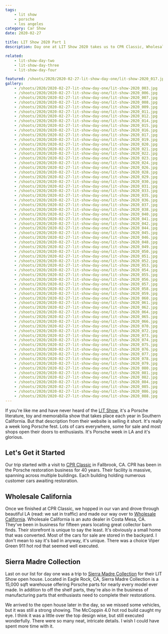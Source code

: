 ```yaml
---
tags:
    - lit show
    - porsche
    - los angeles
category: Car Show
date: 2020-02-27

title: LIT Show 2020 Part 1
description: Day one at LIT Show 2020 takes us to CPR Classic, Wholesale California and the Sierra Madre Collection open house.

related:
    - lit-show-day-two
    - lit-show-day-three
    - lit-show-day-four

featured: /shoots/2020/2020-02-27-lit-show-day-one/lit-show-2020_017.jpg
gallery:
    - /shoots/2020/2020-02-27-lit-show-day-one/lit-show-2020_003.jpg
    - /shoots/2020/2020-02-27-lit-show-day-one/lit-show-2020_006.jpg
    - /shoots/2020/2020-02-27-lit-show-day-one/lit-show-2020_007.jpg
    - /shoots/2020/2020-02-27-lit-show-day-one/lit-show-2020_008.jpg
    - /shoots/2020/2020-02-27-lit-show-day-one/lit-show-2020_009.jpg
    - /shoots/2020/2020-02-27-lit-show-day-one/lit-show-2020_011.jpg
    - /shoots/2020/2020-02-27-lit-show-day-one/lit-show-2020_012.jpg
    - /shoots/2020/2020-02-27-lit-show-day-one/lit-show-2020_014.jpg
    - /shoots/2020/2020-02-27-lit-show-day-one/lit-show-2020_015.jpg
    - /shoots/2020/2020-02-27-lit-show-day-one/lit-show-2020_016.jpg
    - /shoots/2020/2020-02-27-lit-show-day-one/lit-show-2020_017.jpg
    - /shoots/2020/2020-02-27-lit-show-day-one/lit-show-2020_019.jpg
    - /shoots/2020/2020-02-27-lit-show-day-one/lit-show-2020_020.jpg
    - /shoots/2020/2020-02-27-lit-show-day-one/lit-show-2020_021.jpg
    - /shoots/2020/2020-02-27-lit-show-day-one/lit-show-2020_022.jpg
    - /shoots/2020/2020-02-27-lit-show-day-one/lit-show-2020_023.jpg
    - /shoots/2020/2020-02-27-lit-show-day-one/lit-show-2020_024.jpg
    - /shoots/2020/2020-02-27-lit-show-day-one/lit-show-2020_026.jpg
    - /shoots/2020/2020-02-27-lit-show-day-one/lit-show-2020_028.jpg
    - /shoots/2020/2020-02-27-lit-show-day-one/lit-show-2020_029.jpg
    - /shoots/2020/2020-02-27-lit-show-day-one/lit-show-2020_030.jpg
    - /shoots/2020/2020-02-27-lit-show-day-one/lit-show-2020_031.jpg
    - /shoots/2020/2020-02-27-lit-show-day-one/lit-show-2020_033.jpg
    - /shoots/2020/2020-02-27-lit-show-day-one/lit-show-2020_035.jpg
    - /shoots/2020/2020-02-27-lit-show-day-one/lit-show-2020_036.jpg
    - /shoots/2020/2020-02-27-lit-show-day-one/lit-show-2020_037.jpg
    - /shoots/2020/2020-02-27-lit-show-day-one/lit-show-2020_038.jpg
    - /shoots/2020/2020-02-27-lit-show-day-one/lit-show-2020_040.jpg
    - /shoots/2020/2020-02-27-lit-show-day-one/lit-show-2020_041.jpg
    - /shoots/2020/2020-02-27-lit-show-day-one/lit-show-2020_042.jpg
    - /shoots/2020/2020-02-27-lit-show-day-one/lit-show-2020_044.jpg
    - /shoots/2020/2020-02-27-lit-show-day-one/lit-show-2020_045.jpg
    - /shoots/2020/2020-02-27-lit-show-day-one/lit-show-2020_046.jpg
    - /shoots/2020/2020-02-27-lit-show-day-one/lit-show-2020_048.jpg
    - /shoots/2020/2020-02-27-lit-show-day-one/lit-show-2020_049.jpg
    - /shoots/2020/2020-02-27-lit-show-day-one/lit-show-2020_050.jpg
    - /shoots/2020/2020-02-27-lit-show-day-one/lit-show-2020_051.jpg
    - /shoots/2020/2020-02-27-lit-show-day-one/lit-show-2020_052.jpg
    - /shoots/2020/2020-02-27-lit-show-day-one/lit-show-2020_053.jpg
    - /shoots/2020/2020-02-27-lit-show-day-one/lit-show-2020_054.jpg
    - /shoots/2020/2020-02-27-lit-show-day-one/lit-show-2020_055.jpg
    - /shoots/2020/2020-02-27-lit-show-day-one/lit-show-2020_056.jpg
    - /shoots/2020/2020-02-27-lit-show-day-one/lit-show-2020_057.jpg
    - /shoots/2020/2020-02-27-lit-show-day-one/lit-show-2020_058.jpg
    - /shoots/2020/2020-02-27-lit-show-day-one/lit-show-2020_059.jpg
    - /shoots/2020/2020-02-27-lit-show-day-one/lit-show-2020_060.jpg
    - /shoots/2020/2020-02-27-lit-show-day-one/lit-show-2020_061.jpg
    - /shoots/2020/2020-02-27-lit-show-day-one/lit-show-2020_062.jpg
    - /shoots/2020/2020-02-27-lit-show-day-one/lit-show-2020_064.jpg
    - /shoots/2020/2020-02-27-lit-show-day-one/lit-show-2020_065.jpg
    - /shoots/2020/2020-02-27-lit-show-day-one/lit-show-2020_066.jpg
    - /shoots/2020/2020-02-27-lit-show-day-one/lit-show-2020_070.jpg
    - /shoots/2020/2020-02-27-lit-show-day-one/lit-show-2020_072.jpg
    - /shoots/2020/2020-02-27-lit-show-day-one/lit-show-2020_073.jpg
    - /shoots/2020/2020-02-27-lit-show-day-one/lit-show-2020_074.jpg
    - /shoots/2020/2020-02-27-lit-show-day-one/lit-show-2020_075.jpg
    - /shoots/2020/2020-02-27-lit-show-day-one/lit-show-2020_076.jpg
    - /shoots/2020/2020-02-27-lit-show-day-one/lit-show-2020_077.jpg
    - /shoots/2020/2020-02-27-lit-show-day-one/lit-show-2020_078.jpg
    - /shoots/2020/2020-02-27-lit-show-day-one/lit-show-2020_079.jpg
    - /shoots/2020/2020-02-27-lit-show-day-one/lit-show-2020_080.jpg
    - /shoots/2020/2020-02-27-lit-show-day-one/lit-show-2020_081.jpg
    - /shoots/2020/2020-02-27-lit-show-day-one/lit-show-2020_082.jpg
    - /shoots/2020/2020-02-27-lit-show-day-one/lit-show-2020_084.jpg
    - /shoots/2020/2020-02-27-lit-show-day-one/lit-show-2020_085.jpg
    - /shoots/2020/2020-02-27-lit-show-day-one/lit-show-2020_086.jpg
    - /shoots/2020/2020-02-27-lit-show-day-one/lit-show-2020_088.jpg
---
```


If you're like me and have never heard of the [LIT Show](https://www.lalitandtoyshow.com/), it's a Porsche literature, toy and memorabilia show that takes place each year in Southern California. But that description from their website is selling it short. It's really a week long Porsche fest. Lots of cars everywhere, some for sale and most shops open their doors to enthusiasts. It's Porsche week in LA and it's glorious.

## Let's Get it Started

Our trip started with a visit to [CPR Classic](https://www.cprclassic.com/) in Fallbrook, CA. CPR has been in the Porsche restoration business for 40 years. Their facility is massive, spanning across multiple buildings. Each building holding numerous customer cars awaiting restoration.

## Wholesale California

Once we finished at CPR Classic, we hopped in our van and drove through beautiful LA (read: we sat in traffic) and made our way over to [Wholesale California](https://wholesalecalifornia.com/). Wholesale California is an auto dealer in Costa Mesa, CA. They've been in business for fifteen years locating great collector barn finds. Their storefront is unique to say the least. It's obviously a small home that was converted. Most of the cars for sale are stored in the backyard. I don't mean to say it's bad in anyway, it's unique. There was a choice Viper Green 911 hot rod that seemed well executed.

## Sierra Madre Collection

Last on our list for day one was a trip to [Sierra Madre Collection](https://sierramadrecollection.com/) for their LIT Show open house. Located in Eagle Rock, CA, Sierra Madre Collection is a 15,000 sqft warehouse offering Porsche parts for nearly every model ever made. In addition to off the shelf parts, they're also in the business of manufacturing parts that enthusiasts need to complete their restorations.

We arrived to the open house later in the day, so we missed some vehicles, but it was still a strong showing. The McCoppin 4.0 hot rod build caught my eye. I think it was a little over the top design wise, but still executed wonderfully. There were so many neat, intricate details. I wish I could have spent more time with it.
